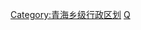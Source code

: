 {{Catnav|頁面分類|...|中国各省行政区划|青海行政区划}}
{{Catnav|頁面分類|...|中国行政区划|乡级行政区划|乡级行政区划 (按省级行政区分类)}}

{{catmore|乡级行政区划}}

[[Category:青海乡级行政区划|Category:青海乡级行政区划]]
[[Category:中国各省乡镇|Q]]